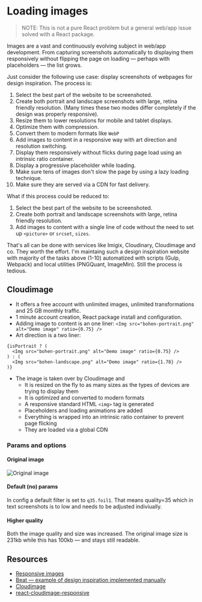 
<Meta title="Loading images" component={LoadingImages} />

# Loading images

> NOTE: This is not a pure React problem but a general web/app issue solved with a React package.

Images are a vast and continuously evolving subject in web/app development. From capturing screenshots automatically to displaying them responsively without flipping the page on loading — perhaps with placeholders — the list grows.

Just consider the following use case: display screenshots of webpages for design inspiration. The process is:

1. Select the best part of the website to be screenshoted.
2. Create both portrait and landscape screenshots with large, retina friendly resolution. (Many times these two modes differ completely if the design was properly responsive).
3. Resize them to lower resolutions for mobile and tablet displays.
4. Optimize them with compression.
5. Convert them to modern formats like `WebP`
6. Add images to content in a responsive way with art direction and resolution switching.
7. Display them responsively without flicks during page load using an intrinsic ratio container.
8. Display a progressive placeholder while loading.
9. Make sure tens of images don't slow the page by using a lazy loading technique.
10. Make sure they are served via a CDN for fast delivery.

What if this process could be reduced to:

1. Select the best part of the website to be screenshoted.
2. Create both portrait and landscape screenshots with large, retina friendly resolution.
3. Add images to content with a single line of code without the need to set up `<picture>` or `srcset`, `sizes`.

That's all can be done with services like Imigix, Cloudinary, Cloudimage and co. They worth the effort. I'm maintaing such a design inspiration website with majority of the tasks above (1-10) automatized with scripts (Gulp, Webpack) and local utilities (PNGQuant, ImageMin). Still the process is tedious.

## Cloudimage

- It offers a free account with unlimited images, unlimited transformations and 25 GB monthly traffic.
- 1 minute account creation, React package install and configuration.
- Adding image to content is an one liner: `<Img src="bohen-portrait.png" alt="Demo image" ratio={0.75} />`
- Art direction is a two liner:

```
{isPortrait ? (
  <Img src="bohen-portrait.png" alt="Demo image" ratio={0.75} />
) : (
  <Img src="bohen-landscape.png" alt="Demo image" ratio={1.78} />
)}
```

- The image is taken over by Cloudimage and
  - It is resized on the fly to as many sizes as the types of devices are trying to display them
  - It is optimized and converted to modern formats
  - A responsive standard HTML `<img>` tag is generated
  - Placeholders and loading animations are added
  - Everything is wrapped into an intrinsic ratio container to prevent page flicking
  - They are loaded via a global CDN

<Preview>
  <Story name="Art direction with Cloudinary">
    <LoadingImages images={true} />
  </Story>
</Preview>

### Params and options

#### Original image

![Original image](performance-rerenders.png)

#### Default (no) params

<Preview>
  <Story name="Simple image">
    <LoadingImages src="performance-rerenders.png" />
  </Story>
</Preview>

In config a default filter is set to `q35.foil1`. That means quality=35 which in text screenshots is to low and needs to be adjusted indiviually.

#### Higher quality

<Preview>
  <Story name="Higher quality image">
    <LoadingImages src="performance-rerenders.png" filters="q100" size="1920" />
  </Story>
</Preview>

Both the image quality and size was increased. The original image size is 231kb while this has 100kb &mdash; and stays still readable.

## Resources

- [Responsive images](https://developer.mozilla.org/en-US/docs/Learn/HTML/Multimedia_and_embedding/Responsive_images)
- [Beat &mdash; example of design inspiration implemented manually](https://github.com/metamn/beat)
- [Cloudimage](https://www.cloudimage.io)
- [react-cloudimage-responsive](https://github.com/scaleflex/react-cloudimage-responsive)
